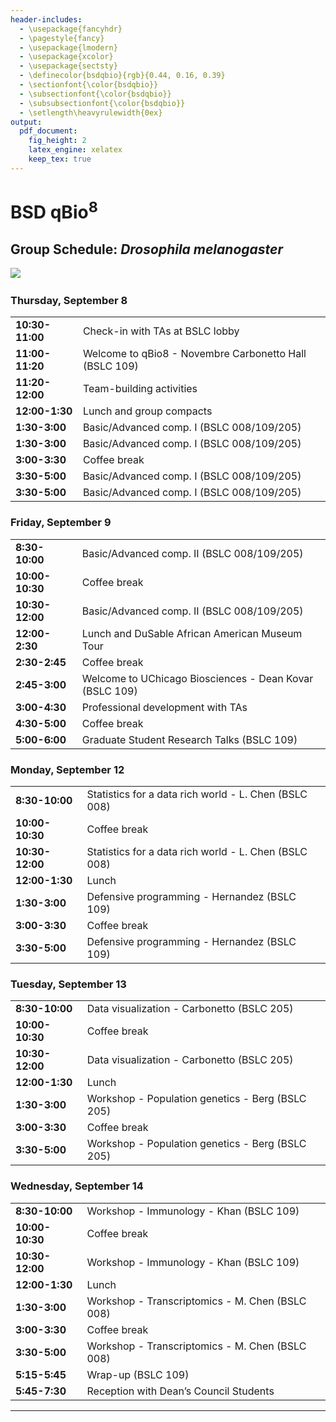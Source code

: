 ```yaml
---
header-includes:
  - \usepackage{fancyhdr}
  - \pagestyle{fancy}
  - \usepackage{lmodern}
  - \usepackage{xcolor}
  - \usepackage{sectsty}
  - \definecolor{bsdqbio}{rgb}{0.44, 0.16, 0.39}
  - \sectionfont{\color{bsdqbio}}
  - \subsectionfont{\color{bsdqbio}}
  - \subsubsectionfont{\color{bsdqbio}}
  - \setlength\heavyrulewidth{0ex}
output:
  pdf_document:
    fig_height: 2
    latex_engine: xelatex
    keep_tex: true
---
```

# BSD qBio$^8$ 

## Group Schedule: *Drosophila melanogaster*
 ![](https://github.com/StefanoAllesina/BSD-QBio5/raw/master/logo_group/Drosophila_melanogaster.png)     

### Thursday, September 8 

------------------    ---------------------------------------------------------
**10:30-11:00**       Check-in with TAs at BSLC lobby                          
**11:00-11:20**       Welcome to qBio8 - Novembre Carbonetto Hall (BSLC 109)   
**11:20-12:00**       Team-building activities                                 
**12:00-1:30**        Lunch and group compacts                                 
**1:30-3:00**         Basic/Advanced comp. I (BSLC 008/109/205)                
**1:30-3:00**         Basic/Advanced comp. I (BSLC 008/109/205)                
**3:00-3:30**         Coffee break                                             
**3:30-5:00**         Basic/Advanced comp. I (BSLC 008/109/205)                
**3:30-5:00**         Basic/Advanced comp. I (BSLC 008/109/205)                
------------------    ---------------------------------------------------------

### Friday, September 9 

------------------    ---------------------------------------------------------
**8:30-10:00**        Basic/Advanced comp. II (BSLC 008/109/205)               
**10:00-10:30**       Coffee break                                             
**10:30-12:00**       Basic/Advanced comp. II (BSLC 008/109/205)               
**12:00-2:30**         Lunch and DuSable African American Museum Tour          
**2:30-2:45**         Coffee break                                             
**2:45-3:00**         Welcome to UChicago Biosciences - Dean Kovar (BSLC 109)  
**3:00-4:30**         Professional development with TAs                        
**4:30-5:00**         Coffee break                                             
**5:00-6:00**         Graduate Student Research Talks (BSLC 109)               
------------------    ---------------------------------------------------------

### Monday, September 12 

------------------    ---------------------------------------------------------
**8:30-10:00**        Statistics for a data rich world - L. Chen (BSLC 008)    
**10:00-10:30**       Coffee break                                             
**10:30-12:00**       Statistics for a data rich world - L. Chen (BSLC 008)    
**12:00-1:30**        Lunch                                                    
**1:30-3:00**         Defensive programming - Hernandez (BSLC 109)             
**3:00-3:30**         Coffee break                                             
**3:30-5:00**         Defensive programming - Hernandez (BSLC 109)             
------------------    ---------------------------------------------------------

### Tuesday, September 13 

------------------    ---------------------------------------------------------
**8:30-10:00**        Data visualization - Carbonetto (BSLC 205)               
**10:00-10:30**       Coffee break                                             
**10:30-12:00**       Data visualization - Carbonetto (BSLC 205)               
**12:00-1:30**        Lunch                                                    
**1:30-3:00**         Workshop - Population genetics - Berg (BSLC 205)         
**3:00-3:30**         Coffee break                                             
**3:30-5:00**         Workshop - Population genetics - Berg (BSLC 205)         
------------------    ---------------------------------------------------------

### Wednesday, September 14 

------------------    ---------------------------------------------------------
**8:30-10:00**        Workshop - Immunology - Khan (BSLC 109)                  
**10:00-10:30**       Coffee break                                             
**10:30-12:00**       Workshop - Immunology - Khan (BSLC 109)                  
**12:00-1:30**        Lunch                                                    
**1:30-3:00**         Workshop - Transcriptomics - M. Chen (BSLC 008)          
**3:00-3:30**         Coffee break                                             
**3:30-5:00**         Workshop - Transcriptomics - M. Chen (BSLC 008)          
**5:15-5:45**         Wrap-up (BSLC 109)                                       
**5:45-7:30**         Reception with Dean's Council Students                   
------------------    ---------------------------------------------------------



-------

